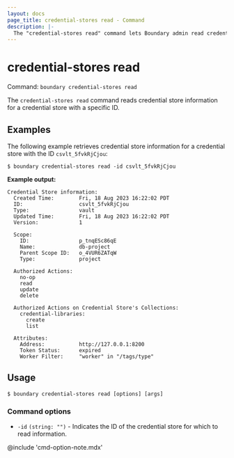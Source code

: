 ```yaml
---
layout: docs
page_title: credential-stores read - Command
description: |-
  The "credential-stores read" command lets Boundary admin read credential store information.
---
```


# credential-stores read

Command: `boundary credential-stores read`

The `credential-stores read` command reads credential store information for a credential store with a specific ID.

## Examples

The following example retrieves credential store information for a credential store with the ID `csvlt_5fvkRjCjou`:

```shell-session
$ boundary credential-stores read -id csvlt_5fvkRjCjou
```

**Example output:**

<CodeBlockConfig hideClipboard>

```plaintext
Credential Store information:
  Created Time:        Fri, 18 Aug 2023 16:22:02 PDT
  ID:                  csvlt_5fvkRjCjou
  Type:                vault
  Updated Time:        Fri, 18 Aug 2023 16:22:02 PDT
  Version:             1

  Scope:
    ID:                p_tnqESc86qE
    Name:              db-project
    Parent Scope ID:   o_4VUR6ZATqW
    Type:              project

  Authorized Actions:
    no-op
    read
    update
    delete

  Authorized Actions on Credential Store's Collections:
    credential-libraries:
      create
      list

  Attributes:
    Address:           http://127.0.0.1:8200
    Token Status:      expired
    Worker Filter:     "worker" in "/tags/type"
```

</CodeBlockConfig>

## Usage

<CodeBlockConfig hideClipboard>

```shell-session
$ boundary credential-stores read [options] [args]
```

</CodeBlockConfig>

### Command options

- `-id` `(string: "")` - Indicates the ID of the credential store for which to read information.

@include 'cmd-option-note.mdx'
